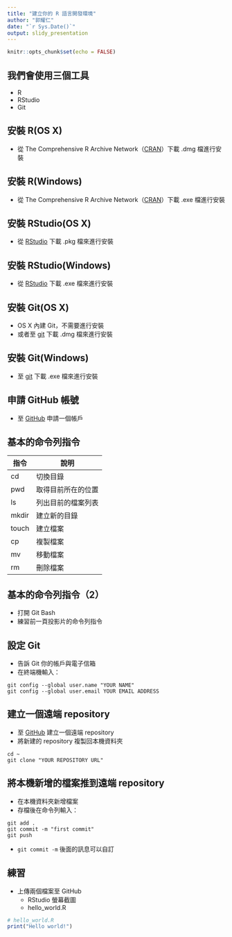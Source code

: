 ```yaml
---
title: "建立你的 R 語言開發環境"
author: "郭耀仁"
date: "`r Sys.Date()`"
output: slidy_presentation
---
```


```r
knitr::opts_chunk$set(echo = FALSE)
```

## 我們會使用三個工具

- R
- RStudio
- Git

## 安裝 R(OS X)

- 從 The Comprehensive R Archive Network（[CRAN](https://cran.r-project.org/)）下載 .dmg 檔進行安裝

## 安裝 R(Windows)

- 從 The Comprehensive R Archive Network（[CRAN](https://cran.r-project.org/)）下載 .exe 檔進行安裝

## 安裝 RStudio(OS X)

- 從 [RStudio](https://www.rstudio.com/products/rstudio/download3/) 下載 .pkg 檔來進行安裝

## 安裝 RStudio(Windows)

- 從 [RStudio](https://www.rstudio.com/products/rstudio/download3/) 下載 .exe 檔來進行安裝

## 安裝 Git(OS X)

- OS X 內建 Git，不需要進行安裝
- 或者至 [git](https://git-scm.com/download/mac) 下載 .dmg 檔來進行安裝

## 安裝 Git(Windows)

- 至 [git](https://git-scm.com/download/win) 下載 .exe 檔來進行安裝

## 申請 GitHub 帳號

- 至 [GitHub](https://github.com/) 申請一個帳戶

## 基本的命令列指令

| 指令          | 說明                     |
| ------------- |--------------------------|
| cd            | 切換目錄                 |
| pwd           | 取得目前所在的位置       |
| ls            | 列出目前的檔案列表       |
| mkdir         | 建立新的目錄             |
| touch         | 建立檔案                 |
| cp            | 複製檔案                 |
| mv            | 移動檔案                 |
| rm            | 刪除檔案                 |

## 基本的命令列指令（2）

- 打開 Git Bash
- 練習前一頁投影片的命令列指令

## 設定 Git

- 告訴 Git 你的帳戶與電子信箱
- 在終端機輸入：

```
git config --global user.name "YOUR NAME"
git config --global user.email YOUR EMAIL ADDRESS
```

## 建立一個遠端 repository

- 至 [GitHub](https://github.com/) 建立一個遠端 repository
- 將新建的 repository 複製回本機資料夾

```
cd ~
git clone "YOUR REPOSITORY URL"
```

## 將本機新增的檔案推到遠端 repository

- 在本機資料夾新增檔案
- 存檔後在命令列輸入：

```
git add .
git commit -m "first commit"
git push
```

- `git commit -m` 後面的訊息可以自訂

## 練習

- 上傳兩個檔案至 GitHub
    - RStudio 螢幕截圖
    - hello_world.R

```r
# hello_world.R
print("Hello world!")
```